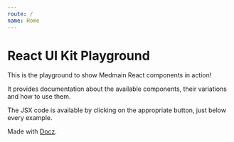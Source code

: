 ```yaml
---
route: /
name: Home
---
```


# React UI Kit Playground

This is the playground to show Medmain React components in action!

It provides documentation about the available components, their variations and how to use them.

The JSX code is available by clicking on the appropriate button, just below every example.

Made with [Docz](https://docz.site/).
